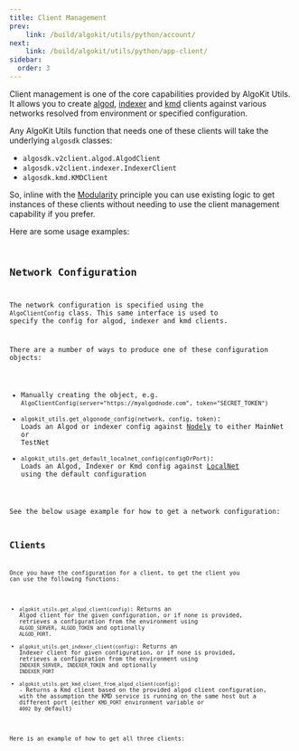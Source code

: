 ```yaml
---
title: Client Management
prev: 
    link: /build/algokit/utils/python/account/
next:
    link: /build/algokit/utils/python/app-client/
sidebar:
  order: 3
---
```



Client management is one of the core capabilities provided by AlgoKit Utils. 
It allows you to create [algod](https://developer.algorand.org/docs/rest-apis/algod), [indexer](https://developer.algorand.org/docs/rest-apis/indexer) 
and [kmd](https://developer.algorand.org/docs/rest-apis/kmd) clients against various networks resolved from environment or specified configuration.

Any AlgoKit Utils function that needs one of these clients will take the underlying `algosdk` classes:
- `algosdk.v2client.algod.AlgodClient` 
- `algosdk.v2client.indexer.IndexerClient`
- `algosdk.kmd.KMDClient` 

So, inline with the [Modularity](overview#core-principles) principle you can use existing logic to get instances of these clients without needing to use the 
client management capability if you prefer.

Here are some usage examples:
<Code code={example} lang="py" frame="none" mark={highlights} />

## Network Configuration
The network configuration is specified using the `AlgoClientConfig` class. This same interface is used to specify the config for algod, indexer and kmd clients.

There are a number of ways to produce one of these configuration objects:

- Manually creating the object, e.g. `AlgoClientConfig(server="https://myalgodnode.com", token="SECRET_TOKEN")`
- `algokit_utils.get_algonode_config(network, config, token)`: Loads an Algod or indexer config against [Nodely](https://nodely.io/api/) to either MainNet or TestNet
- `algokit_utils.get_default_localnet_config(configOrPort)`: Loads an Algod, Indexer or Kmd config against [LocalNet](https://github.com/algorandfoundation/algokit-cli/blob/main/docs/features/localnet.md) using the default configuration

See the below usage example for how to get a network configuration:
<Code code={networkExample} lang="py" frame="none" mark={highlights} />

## Clients
Once you have the configuration for a client, to get the client you can use the following functions:

- `algokit_utils.get_algod_client(config)`: Returns an Algod client for the given configuration, or if none is provided, retrieves a configuration from the environment using `ALGOD_SERVER`, `ALGOD_TOKEN` and optionally `ALGOD_PORT`.
- `algokit_utils.get_indexer_client(config)`: Returns an Indexer client for given configuration, or if none is provided, retrieves a configuration from the environment using `INDEXER_SERVER`, `INDEXER_TOKEN` and optionally `INDEXER_PORT`
- `algokit_utils.get_kmd_client_from_algod_client(config)`: - Returns a Kmd client based on the provided algod client configuration, with the assumption the KMD service is running on the same host but a different port (either `KMD_PORT` environment variable or `4002` by default)

Here is an example of how to get all three clients:
<Code code={clientsExample} lang="py" frame="none" mark={highlights} />